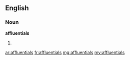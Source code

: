 ==English==

===Noun===
'''affluentials'''

# {{plural of|affluential}}

[[ar:affluentials]]
[[fr:affluentials]]
[[mg:affluentials]]
[[my:affluentials]]